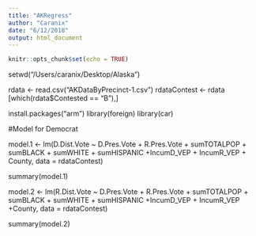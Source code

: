 ```yaml
---
title: "AKRegress"
author: "Caranix"
date: "6/12/2018"
output: html_document
---
```


```r
knitr::opts_chunk$set(echo = TRUE)
```

setwd("/Users/caranix/Desktop/Alaska")


rdata <- read.csv("AKDataByPrecinct-1.csv")
rdataContest <- rdata [which(rdata$Contested == "B"),]

install.packages("arm") 
library(foreign)
library(car)


#Model for Democrat 

model.1 <- lm(D.Dist.Vote ~ D.Pres.Vote + R.Pres.Vote + sumTOTALPOP + sumBLACK + sumWHITE + sumHISPANIC +IncumD_VEP + IncumR_VEP + County, data = rdataContest)


summary(model.1)







model.2 <- lm(R.Dist.Vote ~ D.Pres.Vote + R.Pres.Vote + sumTOTALPOP + sumBLACK + sumWHITE + sumHISPANIC +IncumD_VEP + IncumR_VEP +County, data = rdataContest)


summary(model.2)


